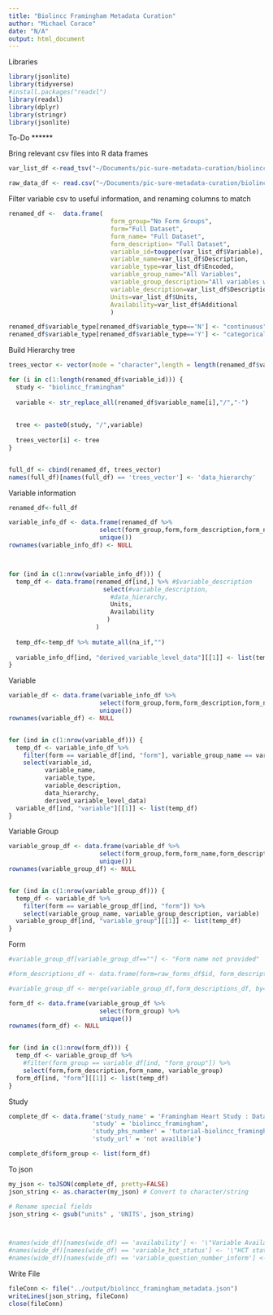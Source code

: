 ```yaml
---
title: "Biolincc Framingham Metadata Curation"
author: "Michael Corace"
date: "N/A"
output: html_document
---
```


Libraries
```r
library(jsonlite)
library(tidyverse)
#install.packages("readxl")
library(readxl)
library(dplyr)
library(stringr)
library(jsonlite)
```

To-Do
******

Bring relevant csv files into R data frames
```r

var_list_df <-read_tsv("~/Documents/pic-sure-metadata-curation/biolincc_framingham/input/Decoding_Help.tsv")

raw_data_df <- read.csv("~/Documents/pic-sure-metadata-curation/biolincc_framingham/input/FRAMINGHAM_teaching_2019a/csv/frmgham2.csv")


```


Filter variable csv to useful information, and renaming columns to match
```r
renamed_df <-  data.frame(
                            form_group="No Form Groups",
                            form="Full Dataset",
                            form_name= "Full Dataset",
                            form_description= "Full Dataset",
                            variable_id=toupper(var_list_df$Variable),
                            variable_name=var_list_df$Description,
                            variable_type=var_list_df$Encoded,
                            variable_group_name="All Variables",
                            variable_group_description="All variables within the study",
                            variable_description=var_list_df$Description,
                            Units=var_list_df$Units,
                            Availability=var_list_df$Additional
                            )

renamed_df$variable_type[renamed_df$variable_type=='N'] <- "continuous"
renamed_df$variable_type[renamed_df$variable_type=='Y'] <- "categorical"

```


Build Hierarchy tree
```r
trees_vector <- vector(mode = "character",length = length(renamed_df$variable_id))

for (i in c(1:length(renamed_df$variable_id))) {
  study <- "biolincc_framingham"
  
  variable <- str_replace_all(renamed_df$variable_name[i],"/","-")
  
  
  tree <- paste0(study, "/",variable)
  
  trees_vector[i] <- tree
}  


full_df <- cbind(renamed_df, trees_vector)
names(full_df)[names(full_df) == 'trees_vector'] <- 'data_hierarchy'

```



Variable information
```r
renamed_df<-full_df

variable_info_df <- data.frame(renamed_df %>%
                         select(form_group,form,form_description,form_name,variable_group_name, variable_group_description, variable_id,variable_name,variable_type, Units, data_hierarchy,variable_description,Availability ) %>%
                         unique())
rownames(variable_info_df) <- NULL



for (ind in c(1:nrow(variable_info_df))) {
  temp_df <- data.frame(renamed_df[ind,] %>% #$variable_description
                          select(#variable_description,
                            #data_hierarchy,
                            Units,
                            Availability
                           )
                        )
  
  temp_df<-temp_df %>% mutate_all(na_if,"")
  
  variable_info_df[ind, "derived_variable_level_data"][[1]] <- list(temp_df)
}
```


Variable
```r
variable_df <- data.frame(variable_info_df %>%
                         select(form_group,form,form_description,form_name,variable_group_name, variable_group_description) %>%
                         unique())
rownames(variable_df) <- NULL


for (ind in c(1:nrow(variable_df))) {
  temp_df <- variable_info_df %>%
    filter(form == variable_df[ind, "form"], variable_group_name == variable_df[ind, "variable_group_name"]) %>%
    select(variable_id, 
          variable_name, 
          variable_type,
          variable_description,
          data_hierarchy, 
          derived_variable_level_data)
  variable_df[ind, "variable"][[1]] <- list(temp_df)
}
```


Variable Group
```r
variable_group_df <- data.frame(variable_df %>%
                         select(form_group,form,form_name,form_description) %>%
                         unique())
rownames(variable_group_df) <- NULL


for (ind in c(1:nrow(variable_group_df))) {
  temp_df <- variable_df %>%
    filter(form == variable_group_df[ind, "form"]) %>%
    select(variable_group_name, variable_group_description, variable)
  variable_group_df[ind, "variable_group"][[1]] <- list(temp_df)
}
```


Form
```r

#variable_group_df[variable_group_df==""] <- "Form name not provided"

#form_descriptions_df <- data.frame(form=raw_forms_df$id, form_description=raw_forms_df$display_name)

#variable_group_df <- merge(variable_group_df,form_descriptions_df, by="form", all = TRUE)

form_df <- data.frame(variable_group_df %>%
                         select(form_group) %>%
                         unique())
rownames(form_df) <- NULL


for (ind in c(1:nrow(form_df))) {
  temp_df <- variable_group_df %>%
    #filter(form_group == variable_df[ind, "form_group"]) %>%
    select(form,form_description,form_name, variable_group)
  form_df[ind, "form"][[1]] <- list(temp_df)
}
```

Study
```r
complete_df <- data.frame('study_name' = 'Framingham Heart Study : Dataset for Teaching Purposes',
                       'study' = 'biolincc_framingham',
                       'study_phs_number' = 'tutorial-biolincc_framingham',
                       'study_url' = 'not availible')

complete_df$form_group <- list(form_df)
```

To json
```r
my_json <- toJSON(complete_df, pretty=FALSE)
json_string <- as.character(my_json) # Convert to character/string

# Rename special fields
json_string <- gsub("units" , 'UNITS', json_string)



#names(wide_df)[names(wide_df) == 'availability'] <- '\"Variable Availability\"'
#names(wide_df)[names(wide_df) == 'variable_hct_status'] <- '\"HCT status\"'
#names(wide_df)[names(wide_df) == 'variable_question_number_inform'] <- '\"CIBMTR Form number; (question numbers)\"'
```


Write File
```r
fileConn <- file("../output/biolincc_framingham_metadata.json")
writeLines(json_string, fileConn)
close(fileConn)
```

